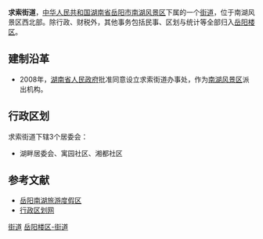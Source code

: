 {{中国乡级行政区<!---乡级行政区专用模板--->
|行政区全称 = 求索街道
|景观照片文件名 = 
|景观照片描述 = 
|位置图文件名 = 
|位置图描述 = 
|汉语拼音 = 
|通用拼音 = 
|上级行政区 = [[湖南省|湖南省]][[岳阳市|岳阳市]][[岳阳楼区|岳阳楼区]]
|行政区类别 = 街道
|行政区划代码 = 430602404
|建置时间 = 2008年
|政府驻地 = 求索西路
|地理坐标 = 
|毗邻 = 
|行政区划 = 3
|村委会 = 0
|居委会 = 3
|总面积 = 
|户籍人口 = 
|户籍人口年份 = 
|常住人口 = 
|常住人口年份 = 
|人口密度 = 
|GDP = 
|GDP年份 = 
|邮政编码 = 
|电话区号 = 
|时区 = UTC+8（[[东八区|东八区]]）
|官方网站 = 
|网站名称 = 
}}
'''求索街道'''，[[中华人民共和国|中华人民共和国]][[湖南省|湖南省]][[岳阳市|岳阳市]][[南湖风景区|南湖风景区]]下属的一个[[街道|街道]]，位于南湖风景区西北部。除行政、财税外，其他事务包括民事、区划与统计等全部归入[[岳阳楼区|岳阳楼区]]。

==建制沿革==
*2008年，[[湖南省人民政府|湖南省人民政府]]批准同意设立求索街道办事处，作为[[南湖风景区|南湖风景区]]派出机构。

==行政区划==
求索街道下辖3个居委会：
*湖畔居委会、寓园社区、湘都社区

==参考文献==
*[http://www.yynanhu.gov.cn/ 岳阳南湖旅游度假区] {{Wayback|url=http://www.yynanhu.gov.cn/ |date=20120104024225 }}
*[http://www.xzqh.org/html/show.php?contentid=25220 行政区划网] {{Wayback|url=http://www.xzqh.org/html/show.php?contentid=25220 |date=20160309183356 }}

{{湖南小作品}}
{{岳阳楼区行政区划}}
{{南湖风景区行政区划}}

[[Category:岳阳楼区行政区划|街道]]
[[Category:岳阳街道_(行政区划)|岳阳楼区-街道]]